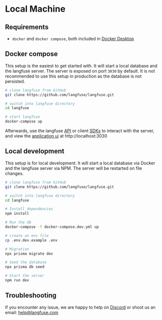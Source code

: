 # Local Machine

## Requirements

- `docker` and `docker compose`, both included in [Docker Desktop](https://docs.docker.com/get-docker/)

## Docker compose

This setup is the easiest to get started with. It will start a local database and the langfuse server. The server is exposed on port `3030` by default. It is not recommended to use this setup in production as the database is not persisted.

```bash
# clone langfuse from GitHub
git clone https://github.com/langfuse/langfuse.git

# switch into langfuse directory
cd langfuse

# start langfuse
docker-compose up
```

Afterwards, use the langfuse [API](/docs/reference) or client [SDKs](/docs/sdk) to interact with the server, and view the [application ui](/docs/interface) at http://localhost:3030

## Local development

This setup is for local development. It will start a local database via Docker and the langfuse server via NPM. The server will be restarted on file changes.

```bash
# clone langfuse from GitHub
git clone https://github.com/langfuse/langfuse.git

# switch into langfuse directory
cd langfuse

# Install dependencies
npm install

# Run the db
docker-compose -f docker-compose.dev.yml up

# create an env file
cp .env.dev.example .env

# Migration
npx prisma migrate dev

# Seed the database
npx prisma db seed

# Start the server
npm run dev
```

## Troubleshooting

If you encounter any issue, we are happy to help on [Discord](https://discord.com/invite/DNDAarxE) or shoot us an email: help@langfuse.com
